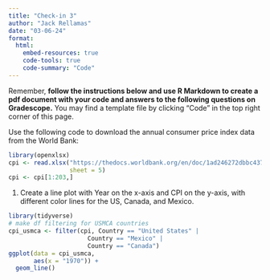 ```yaml
---
title: "Check-in 3"
author: "Jack Rellamas"
date: "03-06-24"
format: 
  html:
    embed-resources: true
    code-tools: true
    code-summary: "Code"
---
```


Remember, **follow the instructions below and use R Markdown to create a pdf document with your code and answers to the following questions on Gradescope.** You may find a template file by clicking "Code" in the top right corner of this page.

Use the following code to download the annual consumer price index data from the World Bank:

```r
library(openxlsx)
cpi <- read.xlsx("https://thedocs.worldbank.org/en/doc/1ad246272dbbc437c74323719506aa0c-0350012021/original/Inflation-data.xlsx",
                 sheet = 5)
cpi <- cpi[1:203,]
```

1.  Create a line plot with Year on the x-axis and CPI on the y-axis, with different color lines for the US, Canada, and Mexico.

```r
library(tidyverse)
# make df filtering for USMCA countries
cpi_usmca <- filter(cpi, Country == "United States" |
                      Country == "Mexico" |
                      Country == "Canada")
ggplot(data = cpi_usmca,
       aes(x = "1970")) +
  geom_line()

```
